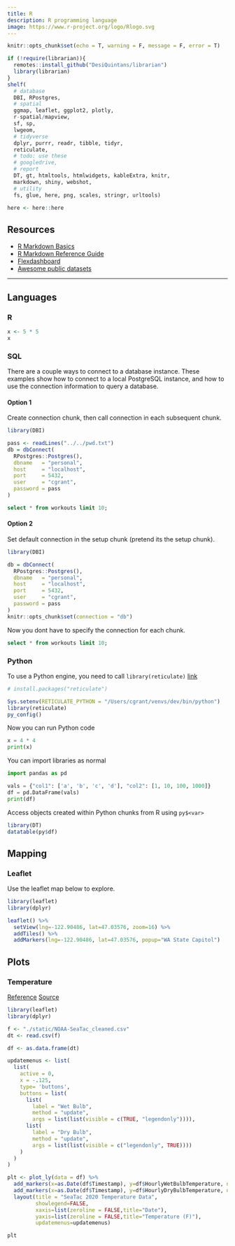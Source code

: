 ```yaml
---
title: R
description: R programming language
image: https://www.r-project.org/logo/Rlogo.svg
---
```



```r
knitr::opts_chunk$set(echo = T, warning = F, message = F, error = T)
```

```r
if (!require(librarian)){
  remotes::install_github("DesiQuintans/librarian")
  library(librarian)
}
shelf(
  # database
  DBI, RPostgres,
  # spatial
  ggmap, leaflet, ggplot2, plotly,
  r-spatial/mapview,
  sf, sp,
  lwgeom,
  # tidyverse
  dplyr, purrr, readr, tibble, tidyr,
  reticulate,
  # todo: use these
  # googledrive,
  # report
  DT, gt, htmltools, htmlwidgets, kableExtra, knitr, 
  markdown, shiny, webshot,
  # utility
  fs, glue, here, png, scales, stringr, urltools)

here <- here::here
```

## Resources

- [R Markdown Basics](https://rmarkdown.rstudio.com/authoring_basics.html)
- [R Markdown Reference Guide](https://bookdown.org/yihui/rmarkdown/)
- [Flexdashboard](https://rmarkdown.rstudio.com/flexdashboard/)
- [Awesome public datasets](https://github.com/awesomedata/awesome-public-datasets)

---

## Languages

### R

```r
x <- 5 * 5
x
```

### SQL

There are a couple ways to connect to a database instance. These examples show how to connect to a local PostgreSQL instance, and how to use the connection information to query a database.

#### Option 1

Create connection chunk, then call connection in each subsequent chunk.

```.r
library(DBI)

pass <- readLines("../../pwd.txt")
db = dbConnect(
  RPostgres::Postgres(),
  dbname   = "personal",
  host     = "localhost",
  port     = 5432,
  user     = "cgrant",
  password = pass
)
```

```.sql
select * from workouts limit 10;
```

#### Option 2

Set default connection in the setup chunk (pretend its the setup chunk).

```.r
library(DBI)

db = dbConnect(
  RPostgres::Postgres(),
  dbname   = "personal",
  host     = "localhost",
  port     = 5432,
  user     = "cgrant",
  password = pass
)
knitr::opts_chunk$set(connection = "db")
```

Now you dont have to specify the connection for each chunk.

```.sql
select * from workouts limit 10;
```

### Python

To use a Python engine, you need to call `library(reticulate)` [link](https://rstudio.github.io/reticulate/)

```.r
# install.packages("reticulate")

Sys.setenv(RETICULATE_PYTHON = "/Users/cgrant/venvs/dev/bin/python")
library(reticulate)
py_config()
```

Now you can run Python code

```python
x = 4 * 4
print(x)
```

You can import libraries as normal

```python
import pandas as pd

vals = {"col1": ['a', 'b', 'c', 'd'], "col2": [1, 10, 100, 1000]}
df = pd.DataFrame(vals)
print(df)
```

Access objects created within Python chunks from R using `py$<var>`

```r
library(DT)
datatable(py$df)
```

## Mapping

### Leaflet

Use the leaflet map below to explore.

```r
library(leaflet)
library(dplyr)

leaflet() %>% 
  setView(lng=-122.90486, lat=47.03576, zoom=16) %>% 
  addTiles() %>% 
  addMarkers(lng=-122.90486, lat=47.03576, popup="WA State Capitol")
```

## Plots

### Temperature

[Reference](https://rstudio-pubs-static.s3.amazonaws.com/392197_d66db681e0fa4ab1b19b85f8ce38aacc.html)
[Source](https://www.ncdc.noaa.gov/cdo-web/datasets/LCD/stations/WBAN:24233/detail)

```r
library(leaflet)
library(dplyr)

f <- "./static/NOAA-SeaTac_cleaned.csv"
dt <- read.csv(f)

df <- as.data.frame(dt)

updatemenus <- list(
  list(
    active = 0,
    x = -.125,
    type= 'buttons',
    buttons = list(
      list(
        label = "Wet Bulb",
        method = "update",
        args = list(list(visible = c(TRUE, "legendonly")))),
      list(
        label = "Dry Bulb",
        method = "update",
        args = list(list(visible = c("legendonly", TRUE))))
    )
  )
)

plt <- plot_ly(data = df) %>%
  add_markers(x=as.Date(df$Timestamp), y=df$HourlyWetBulbTemperature, name="Wet Bulb") %>%
  add_markers(x=as.Date(df$Timestamp), y=df$HourlyDryBulbTemperature, name="Dry Bulb", visible="legendonly") %>%
  layout(title = "SeaTac 2020 Temperature Data", 
         showlegend=FALSE,
         xaxis=list(zeroline = FALSE,title="Date"),
         yaxis=list(zeroline = FALSE,title="Temperature (F)"),
         updatemenus=updatemenus)

plt
```
